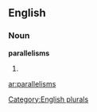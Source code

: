
==English==

===Noun===
'''parallelisms'''

# {{plural of|[[parallelism]]}}

[[Category:English plurals]]

[[ar:parallelisms]]